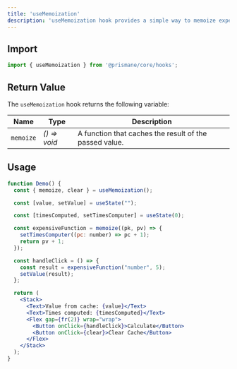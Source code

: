 ---
title: 'useMemoization'
description: 'useMemoization hook provides a simple way to memoize expensive calculations.'
---

## Import

```js
import { useMemoization } from '@prismane/core/hooks';
```

## Return Value

The `useMemoization` hook returns the following variable:

| Name      | Type         | Description                                            |
| --------- | ------------ | ------------------------------------------------------ |
| `memoize` | _() => void_ | A function that caches the result of the passed value. |

## Usage

```jsx preview
function Demo() {
  const { memoize, clear } = useMemoization();

  const [value, setValue] = useState("");

  const [timesComputed, setTimesComputer] = useState(0);

  const expensiveFunction = memoize((pk, pv) => {
    setTimesComputer((pc: number) => pc + 1);
    return pv + 1;
  });

  const handleClick = () => {
    const result = expensiveFunction("number", 5);
    setValue(result);
  };

  return (
    <Stack>
      <Text>Value from cache: {value}</Text>
      <Text>Times computed: {timesComputed}</Text>
      <Flex gap={fr(2)} wrap="wrap">
        <Button onClick={handleClick}>Calculate</Button>
        <Button onClick={clear}>Clear Cache</Button>
      </Flex>
    </Stack>
  );
}
```
